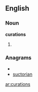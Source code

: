 ==English==

===Noun===
'''curations'''

# {{plural of|curation}}

===Anagrams===
* {{alphagram|acinorstu}}
* [[suctorian#English|suctorian]]


[[ar:curations]]